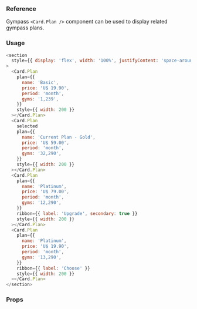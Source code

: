 ### Reference

Gympass `<Card.Plan />` component can be used to display related gympass plans.

### Usage

```javascript reactLive=true center=true
<section
  style={{ display: 'flex', width: '100%', justifyContent: 'space-around' }}
>
  <Card.Plan
    plan={{
      name: 'Basic',
      price: 'U$ 19.90',
      period: 'month',
      gyms: '1,239',
    }}
    style={{ width: 200 }}
  ></Card.Plan>
  <Card.Plan
    selected
    plan={{
      name: 'Current Plan - Gold',
      price: 'U$ 59.00',
      period: 'month',
      gyms: '32,290',
    }}
    style={{ width: 200 }}
  ></Card.Plan>
  <Card.Plan
    plan={{
      name: 'Platinum',
      price: 'U$ 79.00',
      period: 'month',
      gyms: '12,290',
    }}
    ribbon={{ label: 'Upgrade', secondary: true }}
    style={{ width: 200 }}
  ></Card.Plan>
  <Card.Plan
    plan={{
      name: 'Platinum',
      price: 'U$ 19.90',
      period: 'month',
      gyms: '13,290',
    }}
    ribbon={{ label: 'Choose' }}
    style={{ width: 200 }}
  ></Card.Plan>
</section>
```

### Props

<PropsTable component="Card" platform="web" />
